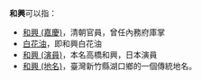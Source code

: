 '''和興'''可以指：
*[[和興_(嘉慶)|和興 (嘉慶)]]，清朝官員，曾任內務府庫掌
*[[白花油|白花油]]，即和興白花油
*[[和興_(演員)|和興 (演員)]]，本名高橋和興，日本演員
*[[和興_(地名)|和興 (地名)]]，臺灣新竹縣湖口鄉的一個傳統地名。
{{disambig|Cat=二字亞洲相關消歧義}}
